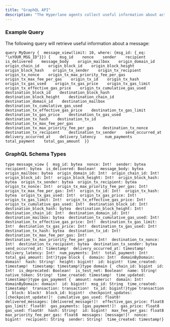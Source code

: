 ```yaml
---
title: "GraphQL API"
description: "The Hyperlane agents collect useful information about activity on the system, including all messages. That data can be queried via APIs. These APIs are currently available free of charge and without any required authentication. Connect your preferred GraphQL client or library to  to query data!"
---
```


### Example Query[​](#example-query "Direct link to Example Query")

The following query will retrieve useful information about a message:

```
query MyQuery {  message_view(limit: 10, where: {msg_id: {_eq: "\xYOUR_MSG_ID"}}) {    msg_id    nonce    sender    recipient    is_delivered    message_body    origin_mailbox    origin_domain_id    origin_chain_id    origin_block_id    origin_block_height    origin_block_hash    origin_tx_sender    origin_tx_recipient    origin_tx_nonce    origin_tx_max_priority_fee_per_gas    origin_tx_max_fee_per_gas    origin_tx_id    origin_tx_hash    origin_tx_gas_used    origin_tx_gas_price    origin_tx_gas_limit    origin_tx_effective_gas_price    origin_tx_cumulative_gas_used    destination_block_id    destination_block_hash    destination_block_height    destination_chain_id    destination_domain_id    destination_mailbox    destination_tx_cumulative_gas_used    destination_tx_effective_gas_price    destination_tx_gas_limit    destination_tx_gas_price    destination_tx_gas_used    destination_tx_hash    destination_tx_id    destination_tx_max_fee_per_gas    destination_tx_max_priority_fee_per_gas    destination_tx_nonce    destination_tx_recipient    destination_tx_sender    send_occurred_at    delivery_occurred_at    delivery_latency    num_payments    total_payment    total_gas_amount  }}
```

### GraphQL Schema Types[​](#graphql-schema-types "Direct link to GraphQL Schema Types")

```
type message_view {  msg_id: bytea  nonce: Int!  sender: bytea  recipient: bytea  is_delivered: Boolean!  message_body: bytea  origin_mailbox: bytea  origin_domain_id: Int!  origin_chain_id: Int!  origin_block_id: Int!  origin_block_height: Int!  origin_block_hash: bytea  origin_tx_sender: bytea  origin_tx_recipient: bytea  origin_tx_nonce: Int!  origin_tx_max_priority_fee_per_gas: Int!  origin_tx_max_fee_per_gas: Int!  origin_tx_id: Int!  origin_tx_hash: bytea  origin_tx_gas_used: Int!  origin_tx_gas_price: Int!  origin_tx_gas_limit: Int!  origin_tx_effective_gas_price: Int!  origin_tx_cumulative_gas_used: Int!  destination_block_id: Int!  destination_block_hash: bytea  destination_block_height: Int!  destination_chain_id: Int!  destination_domain_id: Int!  destination_mailbox: bytea  destination_tx_cumulative_gas_used: Int!  destination_tx_effective_gas_price: Int!  destination_tx_gas_limit: Int!  destination_tx_gas_price: Int!  destination_tx_gas_used: Int!  destination_tx_hash: bytea  destination_tx_id: Int!  destination_tx_max_fee_per_gas: Int!  destination_tx_max_priority_fee_per_gas: Int!  destination_tx_nonce: Int!  destination_tx_recipient: bytea  destination_tx_sender: bytea  send_occurred_at: timestamp!  delivery_occurred_at: timestamp!  delivery_latency: Int!  num_payments: Int!  total_payment: Int!  total_gas_amount: Int!}type block {  domain: Int!  domainByDomain: domain!  hash: String!  height: bigint!  id: bigint!  time_created: timestamp!  timestamp: timestamp!}type domain {  chain_id: bigint  id: Int!  is_deprecated: Boolean!  is_test_net: Boolean!  name: String!  native_token: String!  time_created: timestamp!  time_updated: timestamp!}type gas_payment {  amount: numeric!  domain: Int!  domainByDomain: domain!  id: bigint!  msg_id: String  time_created: timestamp!  transaction: transaction!  tx_id: bigint!}type transaction {  block: block!  block_id: bigint!  checkpoint_updates: [checkpoint_update!]!  cumulative_gas_used: float8!  delivered_messages: [delivered_message!]!  effective_gas_price: float8  gas_limit: float8!  gas_payments: [gas_payment!]!  gas_price: float8  gas_used: float8!  hash: String!  id: bigint!  max_fee_per_gas: float8  max_priority_fee_per_gas: float8  messages: [message!]!  nonce: bigint!  recipient: String  sender: String!  time_created: timestamp!}
```
